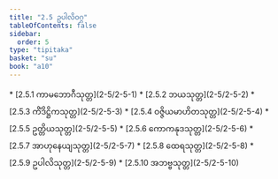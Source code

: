 ```yaml
---
title: "2.5 ဥပါလိဝဂ္ဂ"
tableOfContents: false
sidebar:
  order: 5
type: "tipitaka"
basket: "su"
book: "a10"
---
```



<DynamicBreadcrumb />



<TableOfContents book="a10" section="2.5">
* [2.5.1 ကာမဘောဂီသုတ္တ](2-5/2-5-1)
* [2.5.2 ဘယသုတ္တ](2-5/2-5-2)
* [2.5.3 ကိံဒိဋ္ဌိကသုတ္တ](2-5/2-5-3)
* [2.5.4 ဝဇ္ဇိယမာဟိတသုတ္တ](2-5/2-5-4)
* [2.5.5 ဥတ္တိယသုတ္တ](2-5/2-5-5)
* [2.5.6 ကောကနုဒသုတ္တ](2-5/2-5-6)
* [2.5.7 အာဟုနေယျသုတ္တ](2-5/2-5-7)
* [2.5.8 ထေရသုတ္တ](2-5/2-5-8)
* [2.5.9 ဥပါလိသုတ္တ](2-5/2-5-9)
* [2.5.10 အဘဗ္ဗသုတ္တ](2-5/2-5-10)
</TableOfContents>